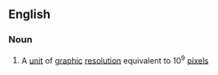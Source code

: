 ==English==

===Noun===
{{en-noun}}

# A [[unit]] of [[graphic]] [[resolution]] equivalent to 10<sup>9</sup> [[pixel]]s